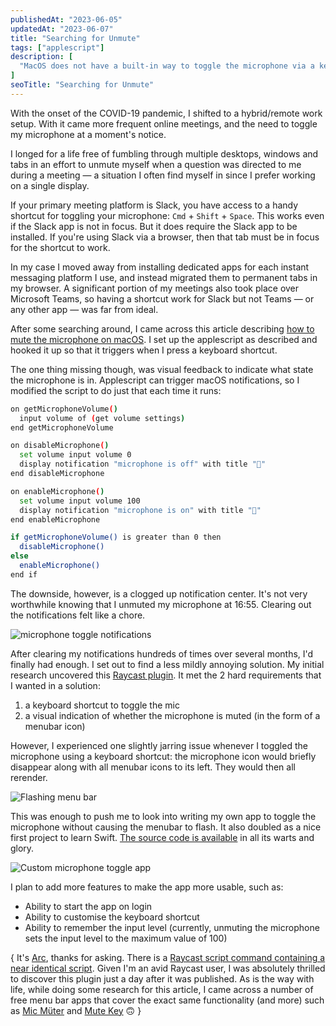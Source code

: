 ```yaml
---
publishedAt: "2023-06-05"
updatedAt: "2023-06-07"
title: "Searching for Unmute"
tags: ["applescript"]
description: [
  "MacOS does not have a built-in way to toggle the microphone via a keyboard shortcut. A year-long search for a bare-bones solution ensued."
]
seoTitle: "Searching for Unmute"
---
```



With the onset of the COVID-19 pandemic, I shifted to a hybrid/remote work setup. With it came more frequent online meetings, and the need to toggle my microphone at a moment's notice.

I longed for a life free of fumbling through multiple desktops, windows and tabs in an effort to unmute myself when a question was directed to me during a meeting &mdash; a situation I often find myself in since I prefer working on a single display.

If your primary meeting platform is Slack, you have access to a handy shortcut for toggling your microphone: `Cmd` + `Shift` + `Space`. This works even if the Slack app is not in focus. But it does require the Slack app to be installed. If you're using Slack via a browser, then that tab must be in focus for the shortcut to work.

In my case I moved away from installing dedicated apps for each instant messaging platform I use, and instead migrated them to permanent tabs in my browser<FootnoteTrigger index={1} />. A significant portion of my meetings also took place over Microsoft Teams, so having a shortcut work for Slack but not Teams &mdash; or any other app &mdash; was far from ideal.

After some searching around, I came across this article describing [how to mute the microphone on macOS](https://medium.com/macoclock/how-in-the-bleep-do-i-mute-my-mic-anywhere-on-macos-d2fa1185b13). I set up the applescript<FootnoteTrigger index={2} /> as described and hooked it up so that it triggers when I press a keyboard shortcut.

The one thing missing though, was visual feedback to indicate what state the microphone is in. Applescript can trigger macOS notifications, so I modified the script to do just that each time it runs:

```sh {7,12}
on getMicrophoneVolume()
  input volume of (get volume settings)
end getMicrophoneVolume

on disableMicrophone()
  set volume input volume 0
  display notification "microphone is off" with title "🙊"
end disableMicrophone

on enableMicrophone()
  set volume input volume 100
  display notification "microphone is on" with title "🎤"
end enableMicrophone

if getMicrophoneVolume() is greater than 0 then
  disableMicrophone()
else
  enableMicrophone()
end if
```

The downside, however, is a clogged up notification center. It's not very worthwhile knowing that I unmuted my microphone at 16:55. Clearing out the notifications felt like a chore.

<Image alt="microphone toggle notifications" src="notifications.gif" />

After clearing my notifications hundreds of times over several months, I'd finally had enough. I set out to find a less mildly annoying solution. My initial research uncovered this [Raycast plugin](https://www.raycast.com/Quentin23Soleil/mute-microphone)<FootnoteTrigger index={3} />. It met the 2 hard requirements that I wanted in a solution:
1. a keyboard shortcut to toggle the mic
2. a visual indication of whether the microphone is muted (in the form of a menubar icon)

However, I experienced one slightly jarring issue whenever I toggled the microphone using a keyboard shortcut: the microphone icon would briefly disappear along with all menubar icons to its left. They would then all rerender.

<Image alt="Flashing menu bar" src="flashing-menubar.gif" />

This was enough to push me to look into writing my own app<FootnoteTrigger index={4} /> to toggle the microphone without causing the menubar to flash. It also doubled as a nice first project to learn Swift. [The source code is available](https://git.sr.ht/~croccifixio/mic-toggle) in all its warts and glory.

<Image alt="Custom microphone toggle app" src="mic-toggle.gif" />

I plan to add more features to make the app more usable, such as:
- Ability to start the app on login
- Ability to customise the keyboard shortcut
- Ability to remember the input level (currently, unmuting the microphone sets the input level to the maximum value of 100)

{<EndMatter>
  <FootnoteList>
    <FootnoteListItem index={1}>
      It's <a href="https://arc.net" rel="nofollow">Arc</a>, thanks for asking.
    </FootnoteListItem>
    <FootnoteListItem index={2}>
      There is a <a href="https://github.com/raycast/script-commands/blob/master/commands/system/audio/toggle-mic.applescript" rel="nofollow">Raycast script command containing a near identical script</a>.
    </FootnoteListItem>
    <FootnoteListItem index={3}>
      Given I'm an avid Raycast user, I was absolutely thrilled to discover this plugin just a day after it was published.
    </FootnoteListItem>
    <FootnoteListItem index={4}>
      As is the way with life, while doing some research for this article, I came across a number of free menu bar apps that cover the exact same functionality (and more) such as <a href="https://www.widgetworx.com/v2/#projects" rel="nofollow">Mic Müter</a> and <a href="https://apps.apple.com/us/app/mutekey/id1509590766" rel="nofollow">Mute Key</a> 🙃
    </FootnoteListItem>
  </FootnoteList>
</EndMatter>}

